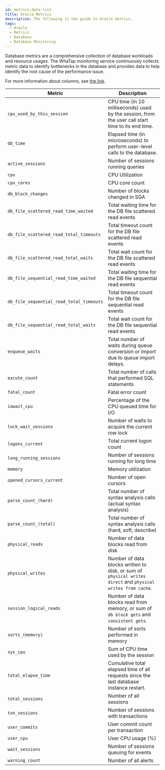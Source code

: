 ```yaml
---
id: metrics-data-list
title: Oracle Metrics
description: The following is the guide to Oracle metrics.
tags:
  - Oracle
  - Metrics
  - Database
  - Database Monitoring
---
```


Database metrics are a comprehensive collection of database workloads and resource usages. The WhaTap monitoring service continuously collects metric data to identify bottlenecks in the database and provides data to help identify the root cause of the performance issue.

For more information about columns, see [the link](https://docs.oracle.com/).

<div class='metric'>

| Metric                                   | Description                                                                                                          |
| ---------------------------------------- | -------------------------------------------------------------------------------------------------------------------- |
| `cpu_used_by_this_session`               | CPU time (in 10 milliseconds) used by the session, from the user call start time to its end time. |
| `db_time`                                | Elapsed time (in microseconds) to perform user-level calls to the database.                       |
| `active_sessions`                        | Number of sessions running queries                                                                                   |
| `cpu`                                    | CPU Utilization                                                                                                      |
| `cpu_cores`                              | CPU core count                                                                                                       |
| `db_block_changes`                       | Number of blocks changed in SGA                                                                                      |
| `db_file_scattered_read_time_waited`     | Total waiting time for the DB file scattered read events                                                             |
| `db_file_scattered_read_total_timeouts`  | Total timeout count for the DB file scattered read events                                                            |
| `db_file_scattered_read_total_waits`     | Total wait count for the DB file scattered read events                                                               |
| `db_file_sequential_read_time_waited`    | Total waiting time for the DB file sequential read events                                                            |
| `db_file_sequential_read_total_timeouts` | Total timeout count for the DB file sequential read events                                                           |
| `db_file_sequential_read_total_waits`    | Total wait count for the DB file sequential read events                                                              |
| `enqueue_waits`                          | Total number of waits during queue conversion or import due to queue import delays.                                  |
| `excute_count`                           | Total number of calls that performed SQL statements                                                                  |
| `fatal_count`                            | Fatal error count                                                                                                    |
| `iowait_cpu`                             | Percentage of the CPU queued time for I/O                                                                            |
| `lock_wait_sessions`                     | Number of waits to acquire the current row lock                                                                      |
| `logons_current`                         | Total current logon count                                                                                            |
| `long_running_sessions`                  | Number of sessions running for long time                                                                             |
| `memory`                                 | Memory utilization                                                                                                   |
| `opened_cursors_current`                 | Number of open cursors                                                                                               |
| `parse_count_(hard)`                     | Total number of syntax analysis calls (actual syntax analysis)                                    |
| `parse_count_(total)`                    | Total number of syntax analysis calls (hard, soft, describe)                                      |
| `physical_reads`                         | Number of data blocks read from disk                                                                                 |
| `physical_writes`                        | Number of data blocks written to disk, or sum of `physical writes direct` and `physical writes from cache`.          |
| `session_logical_reads`                  | Number of data blocks read from memory, or sum of `db block gets` and `consistent gets`.                             |
| `sorts_(memory)`                         | Number of sorts performed in memory                                                                                  |
| `sys_cpu`                                | Sum of CPU time used by the session                                                                                  |
| `total_elapse_time`                      | Cumulative total elapsed time of all requests since the last database instance restart.                              |
| `total_sessions`                         | Number of all sessions                                                                                               |
| `txn_sessions`                           | Number of sessions with transactions                                                                                 |
| `user_commits`                           | User commit count per transaction                                                                                    |
| `user_cpu`                               | User CPU usage (%)                                                                                |
| `wait_sessions`                          | Number of sessions queuing for events                                                                                |
| `warning_count`                          | Number of all alerts                                                                                                 |

</div>
